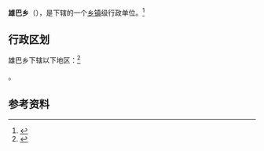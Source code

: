 {{中国乡级行政区|54/23/27/214/000}}

'''雄巴乡'''（{{bo|z=གཞུང་བ་}}），是{{PRC admin/fullname|54/23/27/214/000|3}}下辖的一个[[乡镇|乡镇]]级行政单位。<ref>{{PRC admin/ref sgc|{{PRC admin/parent|54/23/27/214/000}}}}</ref>

== 行政区划 ==

雄巴乡下辖以下地区：<ref>{{PRC admin/ref sgc|54/23/27/214/000}}</ref>

{{PRC admin/children|54/23/27/214/000}}。

== 参考资料 ==

{{reflist}}

{{行政区划小作品}}
{{PRC admin/navcat|54/23/27/214/000}}